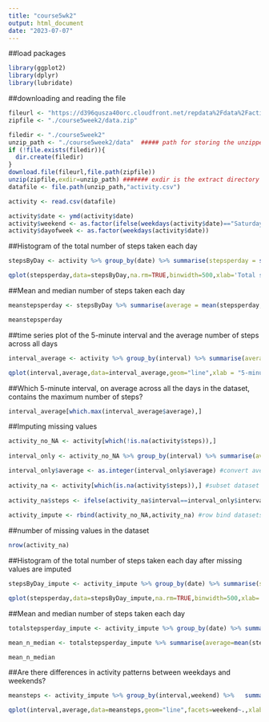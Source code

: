 ---
title: "course5wk2"
output: html_document
date: "2023-07-07"
---

##load packages
```{r}
library(ggplot2)
library(dplyr)
library(lubridate)
```

##downloading and reading the file
```{r}
fileurl <- "https://d396qusza40orc.cloudfront.net/repdata%2Fdata%2Factivity.zip"
zipfile <- "./course5week2/data.zip"

filedir <- "./course5week2"
unzip_path <- "./course5week2/data"  ##### path for storing the unzipped files #######
if (!file.exists(filedir)){
  dir.create(filedir)
}
download.file(fileurl,file.path(zipfile))
unzip(zipfile,exdir=unzip_path) ####### exdir is the extract directory ##########
datafile <- file.path(unzip_path,"activity.csv")

activity <- read.csv(datafile)

activity$date <- ymd(activity$date)
activity$weekend <- as.factor(ifelse(weekdays(activity$date)=="Saturday" | weekdays(activity$date)=="Sunday","weekend","weekday"))
activity$dayofweek <- as.factor(weekdays(activity$date))
```

##Histogram of the total number of steps taken each day
```{r}
stepsByDay <- activity %>% group_by(date) %>% summarise(stepsperday = sum(steps,na.rm = TRUE))

qplot(stepsperday,data=stepsByDay,na.rm=TRUE,binwidth=500,xlab='Total steps per day', ylab='Frequency using binwith 500',main = 'Histogram of the total number of steps taken each day')
```

##Mean and median number of steps taken each day
```{r}
meanstepsperday <- stepsByDay %>% summarise(average = mean(stepsperday,na.rm = TRUE),median=median(stepsperday,na.rm = TRUE))

meanstepsperday
```

##time series plot of the 5-minute interval and the average number of steps across all days
```{r}
interval_average <- activity %>% group_by(interval) %>% summarise(average = mean(steps,na.rm = TRUE))

qplot(interval,average,data=interval_average,geom="line",xlab = "5-minute intervals",ylab = "Average steps taken across all days")
```

##Which 5-minute interval, on average across all the days in the dataset, contains the maximum number of steps?
```{r}
interval_average[which.max(interval_average$average),]
```

##Imputing missing values
```{r}
activity_no_NA <- activity[which(!is.na(activity$steps)),]
  
interval_only <- activity_no_NA %>% group_by(interval) %>% summarise(average=mean(steps)) #calculate mean steps for each interval

interval_only$average <- as.integer(interval_only$average) #convert average to integer
    
activity_na <- activity[which(is.na(activity$steps)),] #subset dataset where steps have NAs
    
activity_na$steps <- ifelse(activity_na$interval==interval_only$interval,interval_only$average) #fill NAs with average steps based on interval
    
activity_impute <- rbind(activity_no_NA,activity_na) #row bind datasets that do not have NAs and  dataset where NAs are replaced with mean values
```

##number of missing values in the dataset
```{r}
nrow(activity_na)
```

##Histogram of the total number of steps taken each day after missing values are imputed
```{r}
stepsByDay_impute <- activity_impute %>% group_by(date) %>% summarise(stepsperday = sum(steps))

qplot(stepsperday,data=stepsByDay_impute,na.rm=TRUE,binwidth=500,xlab='Total steps per day', ylab='Frequency using binwith 500',main = 'Histogram of the total number of steps taken each day')
```

##Mean and median number of steps taken each day
```{r}
totalstepsperday_impute <- activity_impute %>% group_by(date) %>% summarise(stepsperday = sum(steps))

mean_n_median <- totalstepsperday_impute %>% summarise(average=mean(stepsperday),median=median(stepsperday))

mean_n_median
```

##Are there differences in activity patterns between weekdays and weekends?
```{r}
meansteps <- activity_impute %>% group_by(interval,weekend) %>%   summarise(average = mean(steps))

qplot(interval,average,data=meansteps,geom="line",facets=weekend~.,xlab="5-minute interval",ylab="average number of steps",main="Average steps pattern between Weekday and Weekend")

```

